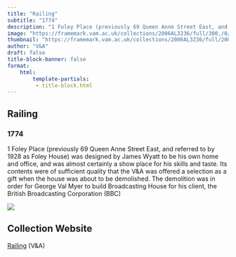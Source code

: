```yaml
---
title: "Railing"
subtitle: "1774"
description: "1 Foley Place (previously 69 Queen Anne Street East, and referred to by 1928 as Foley House) was designed by James Wyatt to be his own home and office, and was almost certainly a show place for his skills and taste. Its contents were of sufficient quality that the V&A was offered a selection as a gift when the house was about to be demolished. The demolition was in order for George Val Myer to build Broadcasting House for his client, the British Broadcasting Corporation (BBC)"
image: "https://framemark.vam.ac.uk/collections/2006AL3236/full/300,/0/default.jpg"
thumbnail: "https://framemark.vam.ac.uk/collections/2006AL3236/full/200,/0/default.jpg"
author: "V&A"
draft: false
title-block-banner: false
format:
    html:
        template-partials:
         - title-block.html
---
```

## Railing
### 1774
1 Foley Place (previously 69 Queen Anne Street East, and referred to by 1928 as Foley House) was designed by James Wyatt to be his own home and office, and was almost certainly a show place for his skills and taste. Its contents were of sufficient quality that the V&A was offered a selection as a gift when the house was about to be demolished. The demolition was in order for George Val Myer to build Broadcasting House for his client, the British Broadcasting Corporation (BBC)

::: {.column-margin}
<img src="https://framemark.vam.ac.uk/collections/2006AL3236/full/400,/0/default.jpg">

:::

## Collection Website
<a href="https://collections.vam.ac.uk/item/O78655/railing-wyatt-james/"/>Railing</a> (V&A)
